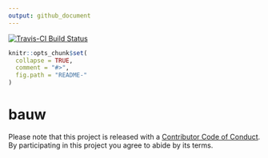 ```yaml
---
output: github_document
---
```


<!-- README.md is generated from README.Rmd. Please edit that file -->

[![Travis-CI Build Status](https://travis-ci.org/poissonconsulting/bauw.svg?branch=master)](https://travis-ci.org/poissonconsulting/bauw)

```r
knitr::opts_chunk$set(
  collapse = TRUE,
  comment = "#>",
  fig.path = "README-"
)
```

# bauw

Please note that this project is released with a [Contributor Code of Conduct](CONDUCT.md). By participating in this project you agree to abide by its terms.
